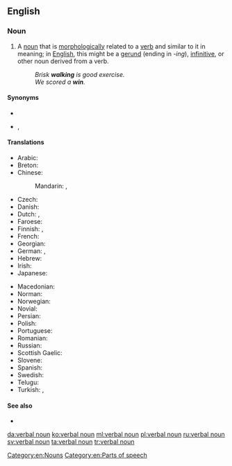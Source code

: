 {{also|verbal-noun}}
==English==

===Noun===
{{en-noun|head=[[verbal]] [[noun]]}}

# {{lb|en|grammar}} A [[noun]] that is [[morphologically]] related to a [[verb]] and similar to it in meaning; in [[English]], this might be a [[gerund]] (ending in ''-ing''), [[infinitive]], or other noun derived from a verb.
#: ''Brisk '''walking''' is good exercise.''
#: ''We scored a ''' win'''.''

====Synonyms====
* {{l|en|verbal substantive}}
* {{sense|in Arabic grammar}} {{l|en|masdar}}, {{l|en|nomen verbi}}

====Translations====
{{trans-top|grammar: noun that is morphologically related to a verb and has similar meaning}}
* Arabic: {{t+|ar|مَصْدَر|m}}
* Breton: {{t+|br|anv-verb|m}}
* Chinese:
*: Mandarin: {{t|cmn|動名詞|sc=Hani}}, {{t+|cmn|动名词|tr=dòngmíngcí|sc=Hani}}
* Czech: {{t|cs|podstatné jméno slovesné|n}}
* Danish: {{t|da|verbalsubstantiv|n}}
* Dutch: {{t|nl|verbaal substantief|n}}, {{t|nl|verbale zelfstandig naamwoord|n}}
* Faroese: {{t|fo|sagnarnavnorð|n}}
* Finnish: {{t|fi|verbin nimitapa}}, {{t+|fi|infinitiivi}}
* French: {{t|fr|nom verbal|m}}
* Georgian: {{t|ka|სახელზმნა}}
* German: {{t|de|Verbalnomen|n}}, {{t+|de|Verbalsubstantiv}}
* Hebrew: {{t|he|שם פעולה|m|alt=שם פעולה \ שֵׁם פְּעֻלּה|tr=shem-pe'ulá|sc=Hebr}}
* Irish: {{t|ga|ainm briathartha|m}}
* Japanese: {{t+|ja|動名詞|tr=どうめいし, dōmeishi|sc=Jpan}}
{{trans-mid}}
* Macedonian: {{t|mk|глаголска именка|f|tr=glágolska ímenka|sc=Cyrl}}
* Norman: {{t|nrf|nom vèrbal|m}}
* Norwegian: {{t|no|verbalsubstantiv|n}}
* Novial: {{t|nov|verbal substantive}}
* Persian: {{t+|fa|مصدر|m|tr=masdar}}
* Polish: {{t+|pl|rzeczownik odczasownikowy|m}}
* Portuguese: {{t|pt|substantivo verbal|m}}
* Romanian: {{t|ro|substantiv verbal|n}}
* Russian: {{t+|ru|отглаго́льное существи́тельное|n}}
* Scottish Gaelic: {{t|gd|ainmear gnìomhaireach|m}}
* Slovene: {{t|sl|glágolnik}}
* Spanish: {{t|es|nombre verbal|m}}
* Swedish: {{t|sv|substantifierat verb}}
* Telugu: {{t|te|క్రియావిశేష్యము}}
* Turkish: {{t|tr|ad-fiil}}, {{t+|tr|isim-fiil}}
{{trans-bottom}}

====See also====
* {{l|en|masdar}}

[[Category:en:Nouns]]
[[Category:en:Parts of speech]]

[[da:verbal noun]]
[[ko:verbal noun]]
[[ml:verbal noun]]
[[pl:verbal noun]]
[[ru:verbal noun]]
[[sv:verbal noun]]
[[ta:verbal noun]]
[[tr:verbal noun]]
